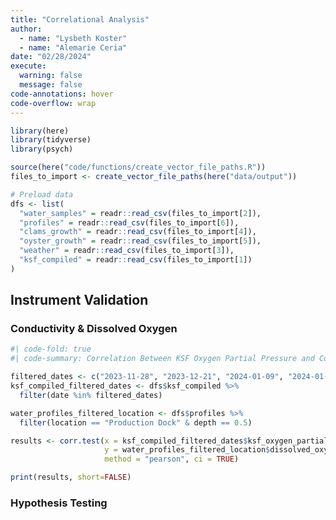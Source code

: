 ```yaml
---
title: "Correlational Analysis"
author: 
  - name: "Lysbeth Koster"
  - name: "Alemarie Ceria"
date: "02/28/2024"
execute: 
  warning: false
  message: false
code-annotations: hover
code-overflow: wrap
---
```


```r
library(here)
library(tidyverse)
library(psych)
```

```r
source(here("code/functions/create_vector_file_paths.R"))
files_to_import <- create_vector_file_paths(here("data/output"))

# Preload data
dfs <- list(
  "water_samples" = readr::read_csv(files_to_import[2]),
  "profiles" = readr::read_csv(files_to_import[6]),
  "clams_growth" = readr::read_csv(files_to_import[4]),
  "oyster_growth" = readr::read_csv(files_to_import[5]),
  "weather" = readr::read_csv(files_to_import[3]),
  "ksf_compiled" = readr::read_csv(files_to_import[1])
)
```

## Instrument Validation 

### Conductivity & Dissolved Oxygen <br>

```r
#| code-fold: true
#| code-summary: Correlation Between KSF Oxygen Partial Pressure and Collected Dissolved Oxygen on Specific Days at a 0.5 Depth at the Production Dock

filtered_dates <- c("2023-11-28", "2023-12-21", "2024-01-09", "2024-01-30", "2024-02-20") 
ksf_compiled_filtered_dates <- dfs$ksf_compiled %>% 
  filter(date %in% filtered_dates) 

water_profiles_filtered_location <- dfs$profiles %>% 
  filter(location == "Production Dock" & depth == 0.5)

results <- corr.test(x = ksf_compiled_filtered_dates$ksf_oxygen_partial_pressure, 
                     y = water_profiles_filtered_location$dissolved_oxygen,
                     method = "pearson", ci = TRUE)

print(results, short=FALSE)
```

### Hypothesis Testing 

::: {.panel-tabset}


:::
